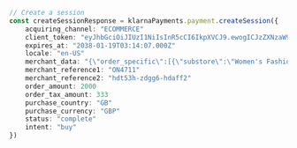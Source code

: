 ```typescript index.ts
// Create a session
const createSessionResponse = klarnaPayments.payment.createSession({
    acquiring_channel: "ECOMMERCE"
    client_token: "eyJhbGciOiJIUzI1NiIsInR5cCI6IkpXVCJ9.ewogICJzZXNzaW9uX2lkIiA6ICIw"
    expires_at: "2038-01-19T03:14:07.000Z"
    locale: "en-US"
    merchant_data: "{\"order_specific\":[{\"substore\":\"Women's Fashion\",\"product_name\":\"Women Sweatshirt\"}]}"
    merchant_reference1: "ON4711"
    merchant_reference2: "hdt53h-zdgg6-hdaff2"
    order_amount: 2000
    order_tax_amount: 333
    purchase_country: "GB"
    purchase_currency: "GBP"
    status: "complete"
    intent: "buy"
})
```